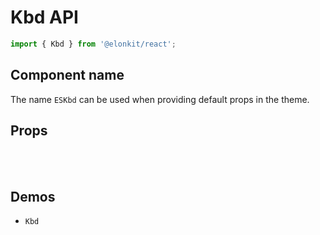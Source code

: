 
<Meta title="Components API/Kbd" />

# Kbd API

```js
import { Kbd } from '@elonkit/react';
```

## Component name

The name `ESKbd` can be used when providing default props in the theme.

## Props

<InterfaceTable name="KbdProps" variant="props" />

<br />

<InterfaceTable name="KbdClasses" variant="css" />

<br />

## Demos

<ul>
  <li>
    <LinkTo kind="components-kbd" story="demo">
      <code>Kbd</code>
    </LinkTo>
  </li>
</ul>
